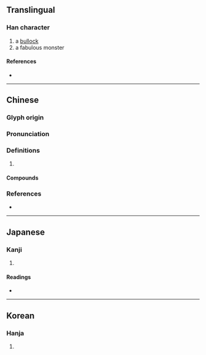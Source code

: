 {{character info/new}}
==Translingual==

===Han character===
{{Han char|rn=93|rad=牛|as=09|sn=13|four=25544|canj=HQNKQ|ids=⿰牜建}}

# a [[bullock]]
# a fabulous monster

====References====
* {{Han ref|kx=0702.190|dkj=20078|dj=1115.240|hdz=31814.130|uh=728D|ud=29325|bh=DEA5|bd=56997}}

----

==Chinese==
{{zh-forms}}

===Glyph origin===
{{Han etym}}

===Pronunciation===
{{zh-pron
|m=jiān,qián
|c=gin1,kin4
|mc=y
|oc=y
|cat=
}}
{{zh-attn-split}}

===Definitions===
{{zh-hanzi}}

# {{rfdef|zh}}

====Compounds====
{{zh-der|犍牛|犍陀羅}}

===References===
* {{R:yue:mfccd}}

----

==Japanese==

===Kanji===
{{ja-kanji|grade=|rs=牛09}}

# {{rfdef|ja|sort=牛09}}

====Readings====
* {{ja-readings|on=けん,こん,げん|kun=}}

----

==Korean==

===Hanja===
{{ko-hanja|hangeul=건|eumhun=|rv=geon|mr=kŏn|y=ken}}

# {{rfdef|ko|sort=牛09}}